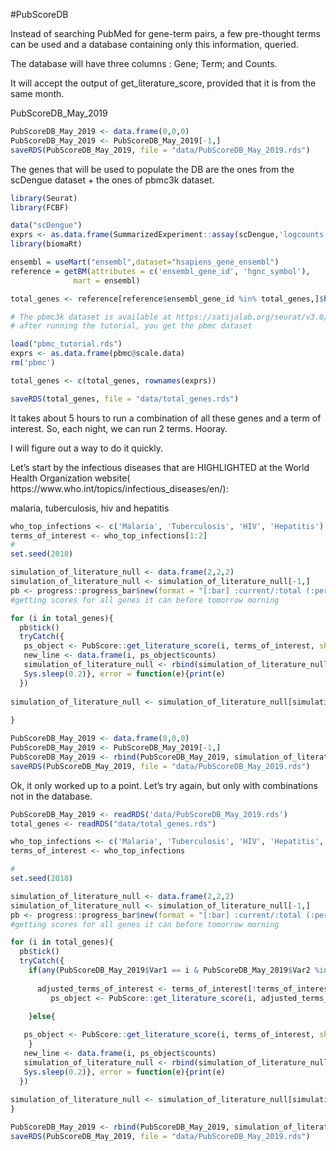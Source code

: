 #PubScoreDB

Instead of searching PubMed for gene-term pairs, a few pre-thought terms can be used and
a database containing only this information, queried. 

The database will have three columns : Gene; Term; and Counts. 

It will accept the output of get_literature_score, provided that it is from the same month.

PubScoreDB_May_2019

```r
PubScoreDB_May_2019 <- data.frame(0,0,0)
PubScoreDB_May_2019 <- PubScoreDB_May_2019[-1,]
saveRDS(PubScoreDB_May_2019, file = "data/PubScoreDB_May_2019.rds")
```

The genes that will be used to populate the DB are the ones from the scDengue dataset + the ones of pbmc3k dataset.

```r
library(Seurat)
library(FCBF)

data("scDengue")
exprs <- as.data.frame(SummarizedExperiment::assay(scDengue,'logcounts'))
library(biomaRt)

ensembl = useMart("ensembl",dataset="hsapiens_gene_ensembl")
reference = getBM(attributes = c('ensembl_gene_id', 'hgnc_symbol'), 
              mart = ensembl)

total_genes <- reference[reference$ensembl_gene_id %in% total_genes,]$hgnc_symbol

# The pbmc3k dataset is available at https://satijalab.org/seurat/v3.0/pbmc3k_tutorial.html
# after running the tutorial, you get the pbmc dataset

load("pbmc_tutorial.rds")
exprs <- as.data.frame(pbmc@scale.data)
rm('pbmc')

total_genes <- c(total_genes, rownames(exprs))

saveRDS(total_genes, file = "data/total_genes.rds")

```

It takes about 5 hours to run a combination of all these genes and a term of interest. 
So, each night, we can run 2 terms. Hooray. 

I will figure out a way to do it quickly. 

Let's start by the infectious diseases that are HIGHLIGHTED at the World
Health Organization website( https://www.who.int/topics/infectious_diseases/en/):

malaria, tuberculosis, hiv and hepatitis 

```r
who_top_infections <- c('Malaria', 'Tuberculosis', 'HIV', 'Hepatitis')
terms_of_interest <- who_top_infections[1:2]
# 
set.seed(2018)

simulation_of_literature_null <- data.frame(2,2,2)
simulation_of_literature_null <- simulation_of_literature_null[-1,]
pb <- progress::progress_bar$new(format = "[:bar] :current/:total (:percent) ETA: :eta", total = length(total_genes))
#getting scores for all genes it can before tomorrow morning

for (i in total_genes){
  pb$tick()
  tryCatch({
   ps_object <- PubScore::get_literature_score(i, terms_of_interest, show_progress = F)
   new_line <- data.frame(i, ps_object$counts)
   simulation_of_literature_null <- rbind(simulation_of_literature_null, new_line)
   Sys.sleep(0.2)}, error = function(e){print(e)
  })
  
simulation_of_literature_null <- simulation_of_literature_null[simulation_of_literature_null$i != "",]  
   
}

PubScoreDB_May_2019 <- data.frame(0,0,0)
PubScoreDB_May_2019 <- PubScoreDB_May_2019[-1,]
PubScoreDB_May_2019 <- rbind(PubScoreDB_May_2019, simulation_of_literature_null[,-1])
saveRDS(PubScoreDB_May_2019, file = "data/PubScoreDB_May_2019.rds")
```

Ok, it only worked up to a point. Let's try again, but only with combinations not in the database.


```r
PubScoreDB_May_2019 <- readRDS('data/PubScoreDB_May_2019.rds')
total_genes <- readRDS("data/total_genes.rds")

who_top_infections <- c('Malaria', 'Tuberculosis', 'HIV', 'Hepatitis', 'Dengue', 'Leishmania')
terms_of_interest <- who_top_infections

# 
set.seed(2018)

simulation_of_literature_null <- data.frame(2,2,2)
simulation_of_literature_null <- simulation_of_literature_null[-1,]
pb <- progress::progress_bar$new(format = "[:bar] :current/:total (:percent) ETA: :eta", total = length(total_genes))
#getting scores for all genes it can before tomorrow morning

for (i in total_genes){
  pb$tick()
  tryCatch({
    if(any(PubScoreDB_May_2019$Var1 == i & PubScoreDB_May_2019$Var2 %in% terms_of_interest)){
      
      adjusted_terms_of_interest <- terms_of_interest[!terms_of_interest %in% PubScoreDB_May_2019[PubScoreDB_May_2019$Var1 == i,]$Var2]
         ps_object <- PubScore::get_literature_score(i, adjusted_terms_of_interest, show_progress = F)

    }else{
      
   ps_object <- PubScore::get_literature_score(i, terms_of_interest, show_progress = F)
    }
   new_line <- data.frame(i, ps_object$counts)
   simulation_of_literature_null <- rbind(simulation_of_literature_null, new_line)
   Sys.sleep(0.2)}, error = function(e){print(e)
  })
  
simulation_of_literature_null <- simulation_of_literature_null[simulation_of_literature_null$i != "",]  
}

PubScoreDB_May_2019 <- rbind(PubScoreDB_May_2019, simulation_of_literature_null[,-1])
saveRDS(PubScoreDB_May_2019, file = "data/PubScoreDB_May_2019.rds")

```




